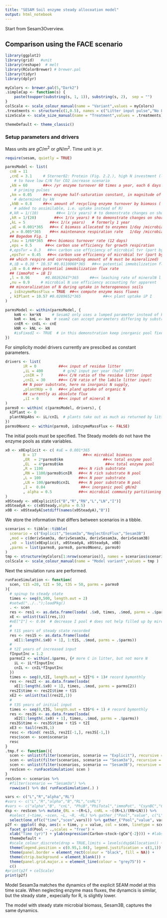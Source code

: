 ```yaml
---
title: "SESAM Soil enzyme steady allocoation model"
output: html_notebook
---
```


Start from Sesam3Overview.

## Comparison using the FACE scenario
```r
library(ggplot2)
library(grid)   #unit
library(reshape)  # melt
library(RColorBrewer) # brewer.pal
library(tidyr)
library(dplyr)

myColors <- brewer.pal(5,"Dark2")	
.simpleCap <- function(s) {
    paste(toupper(substring(s, 1, 1)), substring(s, 2),  sep = "")
}
colScale <- scale_colour_manual(name = "Variant",values = myColors)
.treatments <- structure(c(1,0.5), names = c("Litter input pulse","No Litter input"))
sizeScale <- scale_size_manual(name = "Treatment",values = .treatments)

themeDefault <- theme_classic()  
```

### Setup parameters and drivers
Mass units are $gC/m^2$ or $gN/m^2$. Time unit is $yr$.
```r
require(sesam, quietly = TRUE)

parmsModel <- list(
  cnB = 11
  ,cnE = 3.1     # Sterner02: Protein (Fig. 2.2.), high N investment (low P) need 
    # to have low C/N for CO2 increase scenario
  ,kN = 60       ##<< /yr enzyme turnover 60 times a year, each 6 days -> fast 
    # priming pulses
  ,km = 0.05     ##<< enzyme half-saturation constant, in magnitude of enzymes, 
    # determined by kN
  ,kNB = 0.8     ##<< amount of recycling enzyme turnover by biomass (
    # added to assimilable, i.e. uptake instead of R)
  #,kR = 1/(10)        ##<< 1/(x years) # to demonstrate changes on short time scale
  ,kR = 1/(20)        ##<< 1/(x years) # to demonstrate changes on short time scale
  ,kL = 5           ##<< 1/(x years)   # formerly 1 year
  ,aE = 0.001*365   ##<< C biomass allocated to enzymes 1/day /microbial biomass
  ,m = 0.005*365    ##<< maintenance respiration rate   1/day /microbial biomass, 
  ## Bogedom Fig. 1
  ,tau = 1/60*365  ##<< biomass turnover rate (12 days)
  ,eps = 0.5      ##<< carbon use efficiency for growth respiration
  #,epsTvr = 0.3   ##<< carbon use efficiency of microbial tvr (part by predators 
  ,epsTvr = 0.45   ##<< carbon use efficiency of microbial tvr (part by predators 
  ## which respire and corresponding amount of N must be mineralized)
  #,iB = 0.38 * 10.57 #0.0110068*365   ##<< potential immobilization flux rate 
  ,iB = 0.4 ##<< potential immobilization flux rate 
  ## (immoPot = iB I)
  ,l = 0.96       #0.00262647*365     ##<< leaching rate of mineralN l I
  ,nu = 0.9     # microbial N use efficiency accounting for apparent 
  ## minceralization of N during uptake in heterogeneous soils
  , isEnzymeMassFlux = TRUE  ##<< compute enzyme mass fluxes
  , kIPlant = 10.57 #0.0289652*365          ##<< plant uptake iP I
)

parmsModel <- within(parmsModel, {
    kmN <- km*kN     # Sesam2 only uses a lumped parameter instead of km and kN
    kmR <- kmL <- km  # seam2 can accept parameters differing by substrate
    cnER <- cnEL <- cnE 
    kNR <- kNL <- kN    
    #isFixedI <- TRUE  # in this demonstration keep inorganic pool fixed
})
```

For simplicity model drivers currently are prescibed as constant parameters.
```r
drivers <- list(
        iR = 0          ##<< input of residue litter
        ,iL = 400         # g/m2 input per year (half NPP)
        ,cnIR = 7       ##<< C/N ratio of the residue litter input
        ,cnIL = 30      ##<< C/N ratio of the labile litter input: 
        ## N poor substrate, here no inorganic N supply, 
        ,plantNUp = 0   ##<< pland uptake of organic N
        ## currently as absolute flux
        ,iI = 0         ##<< input of mineral N
)
parms0 <- within( c(parmsModel, drivers), {
  kIPlant <- 0
  plantNUpAbs <- iL/cnIL  # plants take out as much as returned by litter
})
parms0Noenz <- within(parms0, isEnzymeMassFlux <- FALSE)
```

The initial pools must be specified. The Steady models do not have the enzyme pools as state variables.
```r
x0 <- x0Explicit <- c( #aE = 0.001*365
        B = 17                     ##<< microbial biomass 
        ,ER  = 2*parms0$km                  ##<< total enzyme pool
        ,EL  = 4*parms0$km                   ##<< total enzyme pool
        ,R = 1100                ##<< N rich substrate
        ,RN = 1100/parms0$cnIR   ##<< N rich substrate N pool
        ,L = 100                 ##<< N poor substrate
        ,LN = 100/parms0$cnIL    ##<< N poor substrate N pool
        ,I =  0.04                ##<< inorganic pool gN/m2
        , alpha = 0.5            ##<< microbial community partitioning [0,1]
)
x0Steady <- x0Explicit[c("B","R","RN","L","LN","I")]
x0SteadyA <- c(x0Steady,alpha = 0.5)
x0B <- x0SteadyA[setdiff(names(x0SteadyA),"B")]
```

We store the information that differs between scenarios in a tibble.
```r
scenarios <- tibble::tibble(
  scenario = c("Explicit","Sesam3a","NeglectEnzFlux","Sesam3B")
  ,mod = c(derivSeam3a, derivSesam3a, derivSesam3a, derivSesam3B)
  ,x0  = list(x0Explicit, x0SteadyA, x0SteadyA, x0B)
  ,parms = list(parms0, parms0, parms0Noenz, parms0)
)
tmp <- structure(myColors[1:nrow(scenarios)], names = scenarios$scenario)
colScale <- scale_colour_manual(name = "Model variant",values = tmp )
```

Next the simulation runs are performed.
```r
runFaceSimulation <- function(
  scen, t1S =20, t2I = 50, t3S = 50, parms = parms0
){
  # spinup to steady state
  times <- seq(0,500, length.out = 2)
  #setwd("../..");loadPkg()
  . <- scen
  res <- res1 <- as.data.frame(lsoda( .$x0, times, .$mod, parms = .$parms))
  xE <- unlist(tail(res,1))
  #xE["I"] <- 0.04  # decrease I pool # does not help filled up by mircobial tvr
  #
  # t1S years of steady state recorded
  res <- res1S <- as.data.frame(lsoda( 
    xE[1:length(.$x0) + 1], 1:t1S, .$mod, parms = .$parms))
  #
  # t2I years of increased input
  fInputInc = 1.2
  parmsC2 <- within(.$parms, {# more C in litter, but not more N 
    iL <- iL*fInputInc
    cnIL <- cnIL*fInputInc
  }) 
  times <- seq(0,t2I, length.out = t2I*6 + 1)# record bymonthly
  res <- res2I <- as.data.frame(lsoda( 
    xE[1:length(.$x0) + 1], times, .$mod, parms = parmsC2))
  res2I$time <- res2I$time + t1S 
  xE2 <- unlist(tail(res2I,1))
  #
  # t3S years of initial input
  times <- seq(0,t3S, length.out = t3S*6 + 1) # record bymonthly
  res <- res3S <- as.data.frame(lsoda( 
    xE2[1:length(.$x0) + 1], times, .$mod, parms = .$parms))
  res3S$time <- res3S$time + t1S + t2I
  xE3 <- tail(res3S,1)
  resc <- rbind( res1S, res2I[-1,], res3S[-1,])
  resc$scen <- scen$scenario
  resc
}
.tmp.f <- function(){
  scen <- unlist(filter(scenarios, scenario == "Explicit"), recursive = FALSE)
  scen <- unlist(filter(scenarios, scenario == "Sesam3a"), recursive = FALSE)
  scen <- unlist(filter(scenarios, scenario == "Sesam3B"), recursive = FALSE)
  resScen <- runFaceSimulation( scen )
}
resScen <- scenarios %>% 
  #filter(scenario == "Sesam3a") %>% 
  rowwise() %>% do( runFaceSimulation(.) )
```


```r
vars <- c("L","R","alpha","RL") 
#vars <- c("L","R","alpha","B","RL","cnRL") 
#vars <- c("alpha","B", "cnL", "PhiB","PhiTotal","immoPot", "CsynBC","CsynBN") 
dsp <- resScen %>% mutate_(RL = ~(R+L), cnRL = ~((R+L)/(RN+LN))) %>% 
  #select_(~time, ~scen, ~L, ~R, ~RL) %>% gather_("Pool","value", c("L","R","RL"))
  select(one_of(c("time","scen",vars))) %>% gather_("Pool","value", vars)
p2f <- ggplot( dsp, aes(x = time, y = value, col = scen, linetype = scen)) + geom_line(size = 1) +
  facet_grid(Pool ~ .,scales = "free") + 
  xlab("Time (yr)") + ylab(expression(Carbon~stock~(gCm^{-2}))) + #labs(linetype = "Substrate pool") +
  themeDefault +
  #scale_colour_discrete(drop = TRUE,limits = levels(dsp$Allocation)) +
  theme(legend.position = c(0.95,1.04), legend.justification = c(1,1)) +
  theme(panel.border = element_rect(colour = "black", fill = NA)) +
  theme(strip.background = element_blank()) +			
  theme(panel.grid.major.x = element_line(colour = "grey75")) +
  c()
#print(p2f + colScale)
print(p2f)
```

Model Sesam3a matches the dynamics of the explicit SEAM model at this time scale.
When neglecting enzyme mass fluxes, the dynamcis is similar, but the steady state 
, expecially for R, is slightly lower.

The model with steady state microbial biomass, Sesam3B, captures the same dynamics.
```r

```


